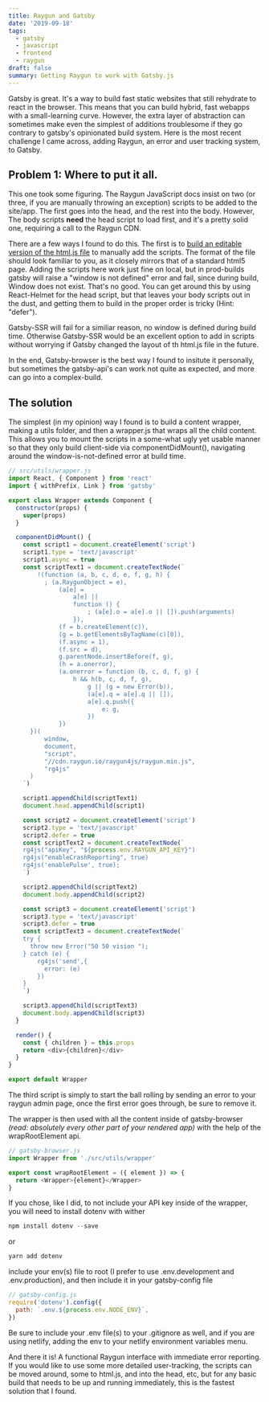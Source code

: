 ```yaml
---
title: Raygun and Gatsby
date: '2019-09-18'
tags:
  - gatsby
  - javascript
  - frontend
  - raygun
draft: false
summary: Getting Raygun to work with Gatsby.js
---
```


Gatsby is great. It's a way to build fast static websites that still rehydrate to react in the browser. This means that you can build hybrid, fast webapps with a small-learning curve. However, the extra layer of abstraction can sometimes make even the simplest of additions troublesome if they go contrary to gatsby's opinionated build system. Here is the most recent challenge I came across, adding Raygun, an error and user tracking system, to Gatsby.

## Problem 1: Where to put it all.

This one took some figuring. The Raygun JavaScript docs insist on two (or three, if you are manually throwing an exception) scripts to be added to the site/app. The first goes into the head, and the rest into the body. However, The body scripts **need** the head script to load first, and it's a pretty solid one, requiring a call to the Raygun CDN.

There are a few ways I found to do this. The first is to [build an editable version of the html.js file](https://www.gatsbyjs.org/docs/custom-html/) to manually add the scripts. The format of the file should look familiar to you, as it closely mirrors that of a standard html5 page. Adding the scripts here work just fine on local, but in prod-builds gatsby will raise a "window is not defined" error and fail, since during build, Window does not exist. That's no good. You can get around this by using React-Helmet for the head script, but that leaves your body scripts out in the dust, and getting them to build in the proper order is tricky (Hint: "defer").

Gatsby-SSR will fail for a similiar reason, no window is defined during build time. Otherwise Gatsby-SSR would be an excellent option to add in scripts without worrying if Gatsby changed the layout of th html.js file in the future.

In the end, Gatsby-browser is the best way I found to insitute it personally, but sometimes the gatsby-api's can work not quite as expected, and more can go into a complex-build.

## The solution

The simplest (in my opinion) way I found is to build a content wrapper, making a utils folder, and then a wrapper.js that wraps all the child content. This allows you to mount the scripts in a some-what ugly yet usable manner so that they only build client-side via componentDidMount(), navigating around the window-is-not-defined error at build time.

```js
// src/utils/wrapper.js
import React, { Component } from 'react'
import { withPrefix, Link } from 'gatsby'

export class Wrapper extends Component {
  constructor(props) {
    super(props)
  }

  componentDidMount() {
    const script1 = document.createElement('script')
    script1.type = 'text/javascript'
    script1.async = true
    const scriptText1 = document.createTextNode(`
        !(function (a, b, c, d, e, f, g, h) {
          ; (a.RaygunObject = e),
              (a[e] =
                  a[e] ||
                  function () {
                      ; (a[e].o = a[e].o || []).push(arguments)
                  }),
              (f = b.createElement(c)),
              (g = b.getElementsByTagName(c)[0]),
              (f.async = 1),
              (f.src = d),
              g.parentNode.insertBefore(f, g),
              (h = a.onerror),
              (a.onerror = function (b, c, d, f, g) {
                  h && h(b, c, d, f, g),
                      g || (g = new Error(b)),
                      (a[e].q = a[e].q || []),
                      a[e].q.push({
                          e: g,
                      })
              })
      })(
          window,
          document,
          "script",
          "//cdn.raygun.io/raygun4js/raygun.min.js",
          "rg4js"
      )
    `)

    script1.appendChild(scriptText1)
    document.head.appendChild(script1)

    const script2 = document.createElement('script')
    script2.type = 'text/javascript'
    script2.defer = true
    const scriptText2 = document.createTextNode(`
    rg4js("apiKey", "${process.env.RAYGUN_API_KEY}")
    rg4js("enableCrashReporting", true)
    rg4js('enablePulse', true);
    `)

    script2.appendChild(scriptText2)
    document.body.appendChild(script2)

    const script3 = document.createElement('script')
    script3.type = 'text/javascript'
    script3.defer = true
    const scriptText3 = document.createTextNode(`
    try {
      throw new Error("50 50 vision ");
    } catch (e) {
        rg4js('send',{
          error: (e)
        })
    }
    `)

    script3.appendChild(scriptText3)
    document.body.appendChild(script3)
  }

  render() {
    const { children } = this.props
    return <div>{children}</div>
  }
}

export default Wrapper
```

The third script is simply to start the ball rolling by sending an error to your raygun admin page, once the first error goes through, be sure to remove it.

The wrapper is then used with all the content inside of gatsby-browser _(read: absolutely every other part of your rendered app)_ with the help of the wrapRootElement api.

```js
// gatsby-browser.js
import Wrapper from './src/utils/wrapper'

export const wrapRootElement = ({ element }) => {
  return <Wrapper>{element}</Wrapper>
}
```

If you chose, like I did, to not include your API key inside of the wrapper, you will need to install dotenv with wither

```js
npm install dotenv --save
```

or

```js
yarn add dotenv
```

include your env(s) file to root (I prefer to use .env.development and .env.production), and then include it in your gatsby-config file

```js
// gatsby-config.js
require('dotenv').config({
  path: `.env.${process.env.NODE_ENV}`,
})
```

Be sure to include your .env file(s) to your .gitignore as well, and if you are using netlify, adding the env to your netlify environment variables menu.

And there it is! A functional Raygun interface with immediate error reporting. If you would like to use some more detailed user-tracking, the scripts can be moved around, some to html.js, and into the head, etc, but for any basic build that needs to be up and running immediately, this is the fastest solution that I found.
